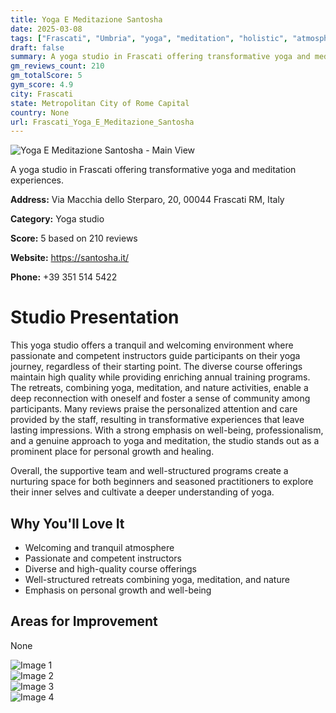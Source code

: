 ```yaml
---
title: Yoga E Meditazione Santosha
date: 2025-03-08
tags: ["Frascati", "Umbria", "yoga", "meditation", "holistic", "atmosphere", "supportive", "Frascati"]  
draft: false
summary: A yoga studio in Frascati offering transformative yoga and meditation experiences.
gm_reviews_count: 210
gm_totalScore: 5
gym_score: 4.9
city: Frascati
state: Metropolitan City of Rome Capital
country: None
url: Frascati_Yoga_E_Meditazione_Santosha
---
```


<div className="aspect-[16/9] relative my-8">
  <img 
    src="https://lh5.googleusercontent.com/p/AF1QipNM9Pq12vMc8RcmvtpnLVnrT36rG7Gc2a2aUXhc=w1920-h1080-k-no"
    alt="Yoga E Meditazione Santosha - Main View"
    className="object-cover absolute inset-0 w-full h-full rounded-lg"
  />
</div>

A yoga studio in Frascati offering transformative yoga and meditation experiences.

**Address:** Via Macchia dello Sterparo, 20, 00044 Frascati RM, Italy

**Category:** Yoga studio

**Score:** 5 based on 210 reviews

**Website:** https://santosha.it/

**Phone:** +39 351 514 5422

# Studio Presentation

This yoga studio offers a tranquil and welcoming environment where passionate and competent instructors guide participants on their yoga journey, regardless of their starting point. The diverse course offerings maintain high quality while providing enriching annual training programs. The retreats, combining yoga, meditation, and nature activities, enable a deep reconnection with oneself and foster a sense of community among participants. Many reviews praise the personalized attention and care provided by the staff, resulting in transformative experiences that leave lasting impressions. With a strong emphasis on well-being, professionalism, and a genuine approach to yoga and meditation, the studio stands out as a prominent place for personal growth and healing.

Overall, the supportive team and well-structured programs create a nurturing space for both beginners and seasoned practitioners to explore their inner selves and cultivate a deeper understanding of yoga.

## Why You'll Love It

- Welcoming and tranquil atmosphere
- Passionate and competent instructors
- Diverse and high-quality course offerings
- Well-structured retreats combining yoga, meditation, and nature
- Emphasis on personal growth and well-being

## Areas for Improvement

None

<div className="grid grid-cols-1 xl:grid-cols-2 gap-4 my-8">
<div className="aspect-[4/3] relative"><img src="https://lh5.googleusercontent.com/p/AF1QipPxp082V1UutH-0Q6lEuqPiLyW44JH6e07nGMxT=w1920-h1080-k-no" alt="Image 1" className="object-cover absolute inset-0 w-full h-full rounded-lg" /></div>
<div className="aspect-[4/3] relative"><img src="https://lh5.googleusercontent.com/p/AF1QipNPv7XrIz-3XPVpkfl_8vcyttnRUr3WUD5YoF-0=w1920-h1080-k-no" alt="Image 2" className="object-cover absolute inset-0 w-full h-full rounded-lg" /></div>
<div className="aspect-[4/3] relative"><img src="https://lh5.googleusercontent.com/p/AF1QipOc0NAI5kDvMxdHMP47gAmi39VAHZ2ALkzmgMUi=w1920-h1080-k-no" alt="Image 3" className="object-cover absolute inset-0 w-full h-full rounded-lg" /></div>
<div className="aspect-[4/3] relative"><img src="https://lh5.googleusercontent.com/p/AF1QipPnb7atWs3cOg6fUfOYP0phRsyq_DxAUR9VoKWx=w1920-h1080-k-no" alt="Image 4" className="object-cover absolute inset-0 w-full h-full rounded-lg" /></div>
</div>